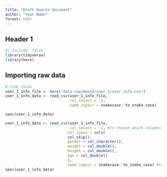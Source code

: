 ```yaml
---
title: "Draft Quarto document"
author: "Your Name"
format: html
---
```


## Header 1

```r
#| include: false
library(tidyverse)
library(here)
```

## Importing raw data

```r
# Code chunk
user_1_info_file <- here("data-raw/mmash/user_1/user_info.csv")
user_1_info_data <- read_csv(user_1_info_file, 
                             col_select = -1,
                             name_repair = snakecase::to_snake_case)

spec(user_1_info_data)

user_1_info_data <- read_csv(user_1_info_file,
                             col_select = -1, #to choose which columns should be removed
                            col_types = cols(
                            col_skip(),
                            gender = col_character(),
                            weight = col_double(),
                            height = col_double(),
                            age = col_double()
                            ),
                            name_repair = snakecase::to_snake_case) #to rename all to snake_case. Do not put () because this is not an action but rather and object
spec(user_1_info_data)
```


